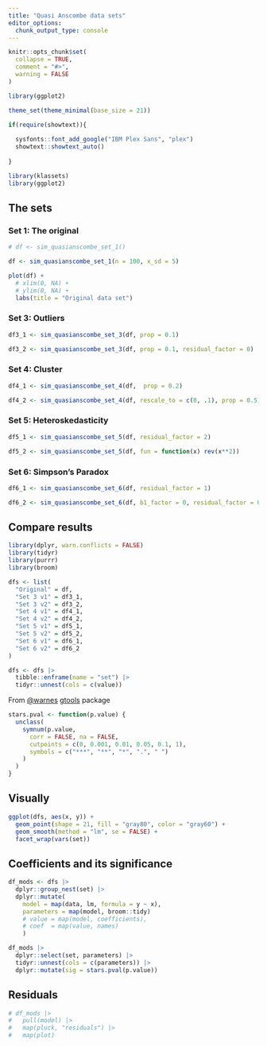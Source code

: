 ```yaml
---
title: "Quasi Anscombe data sets"
editor_options: 
  chunk_output_type: console
---
```


```r
knitr::opts_chunk$set(
  collapse = TRUE,
  comment = "#>",
  warning = FALSE
)

library(ggplot2)

theme_set(theme_minimal(base_size = 21))

if(require(showtext)){
 
  sysfonts::font_add_google("IBM Plex Sans", "plex")
  showtext::showtext_auto()
   
}
```

```r
library(klassets)
library(ggplot2)
```

## The sets

### Set 1: The original

```r
# df <- sim_quasianscombe_set_1()

df <- sim_quasianscombe_set_1(n = 100, x_sd = 5)

plot(df) +
  # xlim(0, NA) +
  # ylim(0, NA) +
  labs(title = "Original data set")
```

### Set 3: Outliers

```r
df3_1 <- sim_quasianscombe_set_3(df, prop = 0.1)

df3_2 <- sim_quasianscombe_set_3(df, prop = 0.1, residual_factor = 0)
```


### Set 4: Cluster

```r
df4_1 <- sim_quasianscombe_set_4(df,  prop = 0.2)

df4_2 <- sim_quasianscombe_set_4(df, rescale_to = c(0, .1), prop = 0.5)
```

### Set 5: Heteroskedasticity

```r
df5_1 <- sim_quasianscombe_set_5(df, residual_factor = 2)

df5_2 <- sim_quasianscombe_set_5(df, fun = function(x) rev(x**2))
```

### Set 6: Simpson's Paradox

```r
df6_1 <- sim_quasianscombe_set_6(df, residual_factor = 1)

df6_2 <- sim_quasianscombe_set_6(df, b1_factor = 0, residual_factor = 0.1)
```


## Compare results

```r
library(dplyr, warn.conflicts = FALSE)
library(tidyr)
library(purrr)
library(broom)

dfs <- list(
  "Original" = df,
  "Set 3 v1" = df3_1,
  "Set 3 v2" = df3_2,
  "Set 4 v1" = df4_1,
  "Set 4 v2" = df4_2,
  "Set 5 v1" = df5_1,
  "Set 5 v2" = df5_2,
  "Set 6 v1" = df6_1,
  "Set 6 v2" = df6_2
)

dfs <- dfs |> 
  tibble::enframe(name = "set") |> 
  tidyr::unnest(cols = c(value))
```

From [@warnes](https://github.com/warnes) [gtools](https://github.com/r-gregmisc/gtools/blob/master/R/stars.pval.R)  package 

```r
stars.pval <- function(p.value) {
  unclass(
    symnum(p.value,
      corr = FALSE, na = FALSE,
      cutpoints = c(0, 0.001, 0.01, 0.05, 0.1, 1),
      symbols = c("***", "**", "*", ".", " ")
    )
  )
}
```


## Visually

```r
ggplot(dfs, aes(x, y)) +
  geom_point(shape = 21, fill = "gray80", color = "gray60") +
  geom_smooth(method = "lm", se = FALSE) +
  facet_wrap(vars(set))
```

## Coefficients and its significance

```r
df_mods <- dfs |> 
  dplyr::group_nest(set) |> 
  dplyr::mutate(
    model = map(data, lm, formula = y ~ x),
    parameters = map(model, broom::tidy)
    # value = map(model, coefficients),
    # coef  = map(value, names)
    ) 

df_mods |> 
  dplyr::select(set, parameters) |> 
  tidyr::unnest(cols = c(parameters)) |> 
  dplyr::mutate(sig = stars.pval(p.value))
```

## Residuals

```r
# df_mods |>
#   pull(model) |>
#   map(pluck, "residuals") |>
#   map(plot)
```

